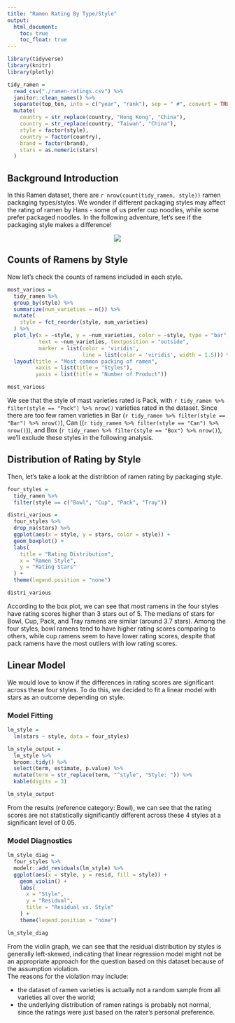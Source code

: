 ```yaml
---
title: "Ramen Rating By Type/Style"
output: 
  html_document:
    toc: true
    toc_float: true
---
```


```r
library(tidyverse)
library(knitr)
library(plotly)
```

```r
tidy_ramen = 
  read_csv("./ramen-ratings.csv") %>% 
  janitor::clean_names() %>% 
  separate(top_ten, into = c("year", "rank"), sep = " #", convert = TRUE) %>% 
  mutate(
    country = str_replace(country, "Hong Kong", "China"),
    country = str_replace(country, "Taiwan", "China"),
    style = factor(style),
    country = factor(country),
    brand = factor(brand),
    stars = as.numeric(stars)
  )
```

## Background Introduction 
In this Ramen dataset, there are `r nrow(count(tidy_ramen, style))` ramen packaging types/styles. We wonder if different packaging styles may affect the rating of ramen by Hans - some of us prefer cup noodles, while some prefer packaged noodles. In the following adventure, let's see if the packaging style makes a difference!

<center><img src="./pictures/package.jpg"></center>

## Counts of Ramens by Style
Now let's check the counts of ramens included in each style.
```r
most_various = 
  tidy_ramen %>%
  group_by(style) %>%
  summarize(num_varieties = n()) %>%
  mutate(
    style = fct_reorder(style, num_varieties)
  ) %>%
  plot_ly(x = ~style, y = ~num_varieties, color = ~style, type = "bar", 
          text = ~num_varieties, textposition = "outside",
          marker = list(color = 'viridis', 
                        line = list(color = 'viridis', width = 1.5))) %>% 
  layout(title = "Most common packing of ramen",
         xaxis = list(title = "Styles"),
         yaxis = list(title = "Number of Product")) 

most_various
```

We see that the style of mast varieties rated is Pack, with `r tidy_ramen %>% filter(style == "Pack") %>% nrow()` varieties rated in the dataset. Since there are too few ramen varieties in Bar (`r tidy_ramen %>% filter(style == "Bar") %>% nrow()`), Can ((`r tidy_ramen %>% filter(style == "Can") %>% nrow()`)), and Box (`r tidy_ramen %>% filter(style == "Box") %>% nrow()`), we'll exclude these styles in the following analysis.

## Distribution of Rating by Style
Then, let's take a look at the distribtion of ramen rating by packaging style. 
```r
four_styles = 
  tidy_ramen %>%
  filter(style == c("Bowl", "Cup", "Pack", "Tray")) 

distri_various = 
  four_styles %>%
  drop_na(stars) %>%
  ggplot(aes(x = style, y = stars, color = style)) + 
  geom_boxplot() +
  labs(
    title = "Rating Distribution",
    x = "Ramen Style",
    y = "Rating Stars"
  ) +
  theme(legend.position = "none")

distri_various
```

According to the box plot, we can see that most ramens in the four styles have rating scores higher than 3 stars out of 5. The medians of stars for Bowl, Cup, Pack, and Tray ramens are similar (around 3.7 stars). Among the four styles, bowl ramens tend to have higher rating scores comparing to others, while cup ramens seem to have lower rating scores, despite that pack ramens have the most outliers with low rating scores. 

## Linear Model

We would love to know if the differences in rating scores are significant across these four styles. To do this, we decided to fit a linear model with stars as an outcome depending on style.

### Model Fitting

```r
lm_style = 
  lm(stars ~ style, data = four_styles) 

lm_style_output =   
  lm_style %>% 
  broom::tidy() %>% 
  select(term, estimate, p.value) %>% 
  mutate(term = str_replace(term, "^style", "Style: ")) %>% 
  kable(digits = 3)

lm_style_output
```

From the results (reference category: Bowl), we can see that the rating scores are not statistically significantly different across these 4 styles at a significant level of 0.05.

### Model Diagnostics

```r
lm_style_diag = 
  four_styles %>% 
  modelr::add_residuals(lm_style) %>% 
  ggplot(aes(x = style, y = resid, fill = style)) +
    geom_violin() +
    labs(
      x = "Style",
      y = "Residual",
      title = "Residual vs. Style"
    ) +
    theme(legend.position = "none")

lm_style_diag
```

From the violin graph, we can see that the residual distribution by styles is generally left-skewed, indicating that linear regression model might not be an appropriate approach for the question based on this dataset because of the assumption violation.  
The reasons for the violation may include:
<ul>
<li>the dataset of ramen varieties is actually not a random sample from all varieties all over the world;
<li>the underlying distribution of ramen ratings is probably not normal, since the ratings were just based on the rater's personal preference.
</ul>